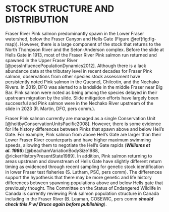 # STOCK STRUCTURE AND DISTRIBUTION  

Fraser River Pink salmon predominantly spawn in the Lower Fraser watershed, below the Fraser Canyon and Hells Gate (Figure \@ref(fig:fig-map)). 
However, there is a large component of the stock that returns to the North Thompson River and the Seton-Anderson complex. 
Before the slide at Hells Gate in 1913, most of the Fraser River Pink salmon run returned and spawned in the Upper Fraser River [@pessInfluencePopulationDynamics2012]. 
Although there is a lack abundance data at the tributary level in recent decades for Fraser Pink salmon, observations from other species stock assessment have persistently noted Pink salmon in the Quesnel, Chilcotin, and the Nechako Rivers. 
In 2019, DFO was alerted to a landslide in the middle Fraser near Big Bar. 
Pink salmon were noted as being among the species delayed in their upstream migration by the slide. 
Slide mitigation efforts have largely been successful and Pink salmon were in the Nechako River upstream of the slide in 2023 (R. Martin, DFO, pers comm.).  


Fraser Pink salmon currently are managed as a single Conservation Unit [@holtbyConservationUnitsPacific2008]. 
However, there is some evidence for life history differences between Pinks that spawn above and below Hell’s Gate. 
For example, Pink salmon from above Hell’s Gate are larger than their Lower Fraser River counterparts and have higher maximum swimming speeds, allowing them to negotiate the Hell’s Gate rapids (***Williams et al. 1986***) [@beachamVariationBodySize1988, @rickerHistoryPresentState1989]. 
In addition, Pink salmon returning to areas upstream and downstream of Hells Gate have slightly different return timing as evidenced through recent sampling for genetic stock identification in lower Fraser test fisheries (S. Latham, PSC, pers comm). 
The differences support the hypothesis that there may be more genetic and life history differences between spawning populations above and below Hells gate that previously thought. 
The Committee on the Status of Endangered Wildlife in Canada is currently reviewing Pink salmon population structure in Canada including in the Fraser River (B. Leaman, COSEWIC, pers comm ***should check this P w/ Bruce again before publishing***).  

